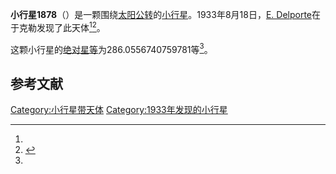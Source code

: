 {{Infobox planet
| bgcolour = #FFFFC0
| name = 1878 Hughes
| symbol = 
| image = 
| caption = 
| discovery = yes
| discovery_ref = 
| discoverer = [[E._Delporte|E. Delporte]]
| discovery_site = [[于克勒|于克勒]] 
| discovered = 1933年8月18日
| designations = yes
| mp_name = 
| named_after = 
| alt_names = 1933 QC/ 1950 BA / 1955 FK / 1972 TO7
| mp_category = [[主带小行星|主带小行星]]
| orbit_ref = <ref name="a">[http://ssd.jpl.nasa.gov/sbdb.cgi?sstr=1878 1878 Hughes] {{Wayback|url=http://ssd.jpl.nasa.gov/sbdb.cgi?sstr=1878 |date=20201121233931 }}，小行星數據庫瀏覽器（JPL Small-Body Database Browser）－[[美国国家航空航天局|美国国家航空航天局]]喷气推进实验室</ref>
| epoch = 2456400.5 (2013年4月18日更新)
| aphelion = {{convert|2.873672210461748|AU|km|3|abbr=on|lk=out}}
| perihelion = {{convert|2.815957585963014|AU|km|3|abbr=on}}
| semimajor = {{convert|2.844814898212381|AU|km|3|abbr=on}}
| eccentricity = 0.010143828
| period = 1752.586441 [[日|日]]<br />4.8[[儒略年|儒略年]]
| avg_speed = 
| inclination = 1.782501901545786
| asc_node = 187.8753296952081
| mean_anomaly = 
| arg_peri = 286.0556740759781
| satellites = 
| physical_characteristics = yes
| dimensions = 
| mass = 
| density = 
| surface_grav = 
| escape_velocity = 
| sidereal_day = 
| axial_tilt = 
| pole_ecliptic_lat = 
| pole_ecliptic_lon = 
| albedo = 
| temperatures= 
| temp_name1 = 
| mean_temp_1 = 
| max_temp_1 = 
| temp_name2 = 
| max_temp_2 = 
| spectral_type = 
| abs_magnitude = 286.0556740759781
}}

'''小行星1878'''（{{lang-en|1878 Hughes}}）是一颗围绕[[太阳|太阳]][[公转|公转]]的[[小行星|小行星]]。1933年8月18日，[[E._Delporte|E. Delporte]]在于克勒发现了此天体<ref name="a" /><ref>{{cite news|title=小行星列表|url=http://cfa-www.harvard.edu/iau/lists/NumberedMPs.txt|accessdate=2013-07-08|newspaper=哈佛大学|archive-date=2008-05-17|archive-url=https://web.archive.org/web/20080517010638/http://cfa-www.harvard.edu/iau/lists/NumberedMPs.txt|dead-url=no}}</ref>。

这颗小行星的[[绝对星等|绝对星等]]为286.0556740759781等<ref name="a" />。

==参考文献==
{{reflist}}
{{Minor Planet Number|[[小行星1877|小行星1877]]|[[小行星1879|小行星1879]]}}

{{小天体}}

[[Category:小行星带天体|Category:小行星带天体]]
[[Category:1933年发现的小行星|Category:1933年发现的小行星]]

{{asteroid-stub}}